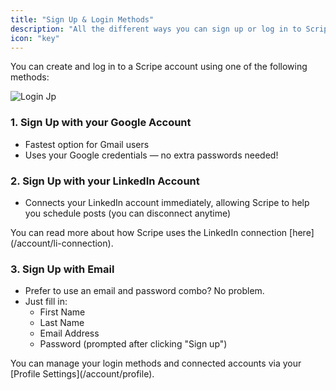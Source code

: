 ```yaml
---
title: "Sign Up & Login Methods"
description: "All the different ways you can sign up or log in to Scripe."
icon: "key"
---
```


You can create and log in to a Scripe account using one of the following methods:

![Login Jp](/images/8.jpg)

### 1. Sign Up with your Google Account

- Fastest option for Gmail users
- Uses your Google credentials — no extra passwords needed\!

### 2. Sign Up with your **LinkedIn Account**

- Connects your LinkedIn account immediately, allowing Scripe to help you schedule posts (you can disconnect anytime)

<Info>
  You can read more about how Scripe uses the LinkedIn connection [here](/account/li-connection).
</Info>

### 3. Sign Up with Email

- Prefer to use an email and password combo? No problem.
- Just fill in:
  - First Name
  - Last Name
  - Email Address
  - Password (prompted after clicking "Sign up")

<Info>
  You can manage your login methods and connected accounts via your [Profile Settings](/account/profile).
</Info>